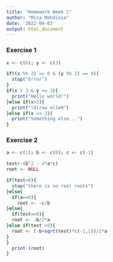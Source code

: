 ---
title: "Homework Week 1"
author: "Mina Mehdinia"
date: '2022-04-03'
output: html_document
---


### Exercise 1
```{r error=TRUE}
x <- c(6); y <- c(3)

if((x %% 3) == 0 & (y %% 2) == 0){
  stop("Error")
}
if(x > 3 & y <= 3){
  print("Hello world!")
}else if(x>3){
  print("!dlrow olleH")
}else if(x <= 3){
  print("Something else...")
}
```



### Exercise 2
```{r  error=TRUE}
a <- c(1); b <- c(0); c <- c(-1)

test<-(b^2 - 4*a*c)
root <- NULL

if(test<0){
  stop("there is no real roots")
}else{
  if(a==0){
    root <- -c/b
}else{
  if(test==0){
  root <- -b/2*a
}else if(test >0){
  root <- (-b+sqrt(test)*c(-1,1))/2*a
}
}
  print (root)
}





```

